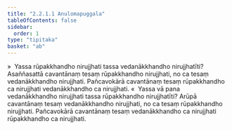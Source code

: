 ```yaml
---
title: "2.2.1.1 Anulomapuggala"
tableOfContents: false
sidebar:
  order: 1
type: "tipitaka"
basket: "ab"
---
```



<DynamicBreadcrumb />

<Division number="104">

<Paragraph number="663">
»  Yassa rūpakkhandho nirujjhati tassa vedanākkhandho nirujjhatīti?
</Paragraph>

<Paragraph number="664">
Asaññasattā cavantānaṃ tesaṃ rūpakkhandho nirujjhati, no ca tesaṃ vedanākkhandho nirujjhati. Pañcavokārā cavantānaṃ tesaṃ rūpakkhandho ca nirujjhati vedanākkhandho ca nirujjhati.
</Paragraph>

<Paragraph number="665">
«  Yassa vā pana vedanākkhandho nirujjhati tassa rūpakkhandho nirujjhatīti?
</Paragraph>

<Paragraph number="666">
Arūpā cavantānaṃ tesaṃ vedanākkhandho nirujjhati, no ca tesaṃ rūpakkhandho nirujjhati. Pañcavokārā cavantānaṃ tesaṃ vedanākkhandho ca nirujjhati rūpakkhandho ca nirujjhati.
</Paragraph>
</Division>